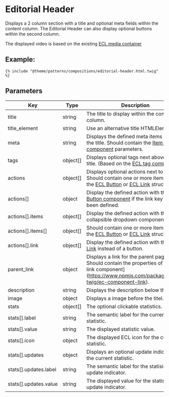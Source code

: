 # Editorial Header

Displays a 2 column section with a title and optional meta fields within the content column.
The Editorial Header can also display optional buttons within the second column.

The displayed video is based on the existing [ECL media container](https://ecl-twig-php.netlify.app/ec/?path=/story/components-media-container)

## Example:

```
{% include "@theme/patterns/compositions/editorial-header.html.twig" %}
```

## Parameters

| Key                   | Type     | Description                                                                                                                                                                                                                                            | Mandatory |     |
| --------------------- | -------- | ------------------------------------------------------------------------------------------------------------------------------------------------------------------------------------------------------------------------------------------------------ | --------- | --- |
| title                 | string   | The title to display within the content column.                                                                                                                                                                                                        | no        |     |
| title_element         | string   | Use an alternative title HTMLElement.                                                                                                                                                                                                                  | no        |     |
| meta                  | string   | Displays the defined meta items above the title. Should contain the [Item list component](/?path=/docs/components-item-list--base) parameters.                                                                                                         | no        |     |
| tags                  | object[] | Displays optional tags next above the title. (Based on the [ECL tag component](https://ecl-twig-php.netlify.app/ec/?path=/story/components-tag)).                                                                                                      | no        |     |
| actions               | object[] | Displays optional actions next to the title. Should contain one or more items within the [ECL Button](https://www.npmjs.com/package/@ecl-twig/ec-component-button) or [ECL Link](https://www.npmjs.com/package/@ecl-twig/ec-component-link) structure. | no        |     |
| actions[]             | object   | Display the defined action with the [ECL Button component](https://www.npmjs.com/package/@ecl-twig/ec-component-button) if the link key has not been defined.                                                                                          | no        |     |
| actions[].items       | object[] | Display the defined action with the collapsible dropdown component.                                                                                                                                                                                    | no        |     |
| actions[].items[]     | object[] | Should contain one or more items within the [ECL Button](https://www.npmjs.com/package/@ecl-twig/ec-component-button) or [ECL Link](https://www.npmjs.com/package/@ecl-twig/ec-component-link) structure..                                             | no        |     |
| actions[].link        | object[] | Display the defined action with the [ECL Link](https://www.npmjs.com/package/@ecl-twig/ec-component-link) instead of a button.                                                                                                                         | no        |     |
| parent_link           | object   | Displays a link for the parent page. Should contain the properties of the ECL link component](https://www.npmjs.com/package/@ecl-twig/ec-component-link).                                                                                              | no        |     |
| description           | string   | Displays the description below the title.                                                                                                                                                                                                              | no        |     |
| image                 | object   | Displays a image before the titel.                                                                                                                                                                                                                     | no        |     |
| stats                 | object[] | The optional clickable statistics.                                                                                                                                                                                                                     | no        |
| stats[].label         | string   | The semantic label for the current statistic.                                                                                                                                                                                                          | no        |
| stats[].value         | string   | The displayed statistic value.                                                                                                                                                                                                                         | no        |
| stats[].icon          | object   | The displayed ECL icon for the current statistic.                                                                                                                                                                                                      | no        |
| stats[].updates       | object   | Displays an optional update indicator for the current statistic.                                                                                                                                                                                       | no        |
| stats[].updates.label | string   | The semantic label for the statisicic update indicator.                                                                                                                                                                                                | no        |
| stats[].updates.value | string   | The displayed value for the statisicic update indicator.                                                                                                                                                                                               | no        |
